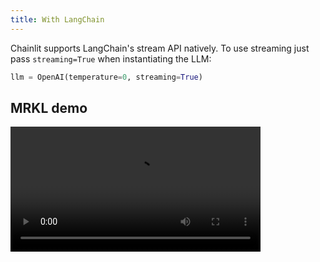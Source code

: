 ```yaml
---
title: With LangChain
---
```


Chainlit supports LangChain's stream API natively. To use streaming just pass `streaming=True` when instantiating the LLM:

```python
llm = OpenAI(temperature=0, streaming=True)
```

## MRKL demo
<video controls height="200" src="/images/langchain_streaming.mp4" />



